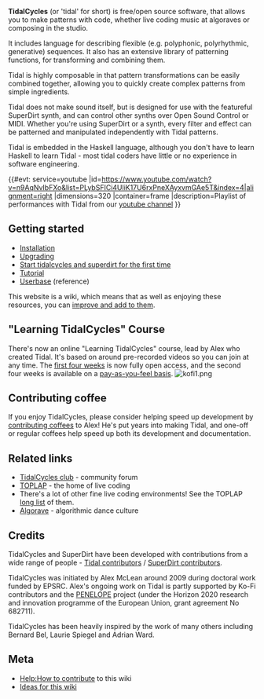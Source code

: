 <languages/>
<translate>

'''TidalCycles''' (or 'tidal' for short) is free/open source software, that allows you to make patterns with code, whether live coding music at algoraves or composing in the studio.

It includes language for describing flexible (e.g. polyphonic, polyrhythmic, generative) sequences. It also has an extensive library of patterning functions, for transforming and combining them.

Tidal is highly composable in that pattern transformations can be easily combined together, allowing you to quickly create complex patterns from simple ingredients.

Tidal does not make sound itself, but is designed for use with the featureful SuperDirt synth, and can control other synths over Open Sound Control or MIDI. Whether you're using SuperDirt or a synth, every filter and effect can be patterned and manipulated independently with Tidal patterns.

Tidal is embedded in the Haskell language, although you don't have to learn Haskell to learn Tidal - most tidal coders have little or no experience in software engineering.

{{#evt:
service=youtube
|id=https://www.youtube.com/watch?v=n9AqNvIbFXo&list=PLybSFICi4UliK17U6rxPneXAyxvmGAe5T&index=4|alignment=right
|dimensions=320
|container=frame
|description=Playlist of performances with Tidal from our [https://www.youtube.com/channel/UCG5Ynx9mvouuSHYEyxaJ0Cg/playlists youtube channel]
}}

== Getting started ==
* [[Installation]]
* [[Upgrading]]
* [[Start tidalcycles and superdirt for the first time]]
* [[Tutorial]]
* [[Userbase]] (reference)

This website is a wiki, which means that as well as enjoying these resources, you can [[Help:How to contribute|improve and add to them]].

== "Learning TidalCycles" Course ==
There's now an online "Learning TidalCycles" course, lead by Alex who created Tidal. It's based on around pre-recorded videos so you can join at any time. The [https://club.tidalcycles.org/t/weeks-1-4-index/395 first four weeks] is now fully open access, and the second four weeks is available on a [https://blog.tidalcycles.org/shop/ pay-as-you-feel basis].
[[File:kofi1.png|thumb|link=http://ko-fi.com/yaxulive]]

== Contributing coffee ==
If you enjoy TidalCycles, please consider helping speed up development by [http://ko-fi.com/yaxulive contributing coffees] to Alex! He's put years into making Tidal, and one-off or regular coffees help speed up both its development and documentation.

== Related links ==
* [https://club.tidalcycles.org/ TidalCycles club] - community forum
* [http://toplap.org/ TOPLAP] - the home of live coding
* There's a lot of other fine live coding environments! See the TOPLAP [https://toplap.org/all-things-live-coding-a-curated-list/ long list] of them.
* [http://algorave.com/ Algorave] - algorithmic dance culture

== Credits ==
TidalCycles and SuperDirt have been developed with contributions from a wide range of people - [https://github.com/tidalcycles/Tidal/graphs/contributors Tidal contributors] / [https://github.com/musikinformatik/SuperDirt/graphs/contributors SuperDirt contributors].

TidalCycles was initiated by Alex McLean around 2009 during doctoral work funded by EPSRC. Alex's ongoing work on Tidal is partly supported by Ko-Fi contributors and the [https://penelope.hypotheses.org/ PENELOPE] project (under the Horizon 2020 research and innovation programme of the European Union, grant agreement No 682711).

TidalCycles has been heavily inspired by the work of many others including Bernard Bel, Laurie Spiegel and Adrian Ward.

== Meta ==
* [[Help:How to contribute]] to this wiki
* [[Ideas for this wiki]]

</translate>